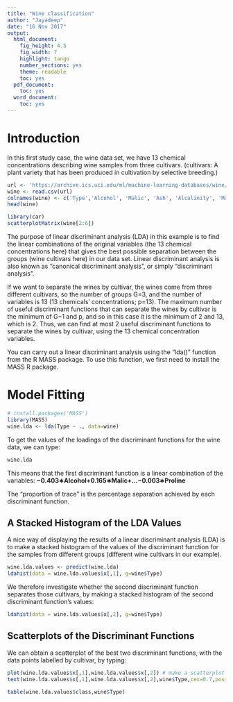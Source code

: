 ```yaml
---
title: "Wine classification"
author: "Jayadeep"
date: "16 Nov 2017"
output:
  html_document:
    fig_height: 4.5
    fig_width: 7
    highlight: tango
    number_sections: yes
    theme: readable
    toc: yes
  pdf_document:
    toc: yes
  word_document:
    toc: yes
---
```


# Introduction

In this first study case, the wine data set, we have 13 chemical concentrations describing wine samples from three cultivars.
(cultivars: A plant variety that has been produced in cultivation by selective breeding.)

```r
url <- 'https://archive.ics.uci.edu/ml/machine-learning-databases/wine/wine.data'
wine <- read.csv(url)
colnames(wine) <- c('Type','Alcohol', 'Malic', 'Ash', 'Alcalinity', 'Magnesium', 'Phenols', 'Flavanoids','Nonflavanoids', 'Proanthocyanins', 'Color', 'Hue', 'Dilution', 'Proline')
head(wine)
```


```r
library(car)
scatterplotMatrix(wine[2:6])
```

The purpose of linear discriminant analysis (LDA) in this example is to find the linear combinations of the original variables (the 13 chemical concentrations here) that gives the best possible separation between the groups (wine cultivars here) in our data set. Linear discriminant analysis is also known as “canonical discriminant analysis”, or simply “discriminant analysis”.

If we want to separate the wines by cultivar, the wines come from three different cultivars, so the number of groups G=3, and the number of variables is 13 (13 chemicals’ concentrations; p=13). The maximum number of useful discriminant functions that can separate the wines by cultivar is the minimum of G−1 and p, and so in this case it is the minimum of 2 and 13, which is 2. Thus, we can find at most 2 useful discriminant functions to separate the wines by cultivar, using the 13 chemical concentration variables.

You can carry out a linear discriminant analysis using the “lda()” function from the R MASS package. To use this function, we first need to install the MASS R package.


# Model Fitting
```r
# install.packages('MASS')
library(MASS)
wine.lda <- lda(Type ~ ., data=wine)
```

To get the values of the loadings of the discriminant functions for the wine data, we can type:

```r
wine.lda
```

This means that the first discriminant function is a linear combination of the variables: **−0.403∗Alcohol+0.165∗Malic+...−0.003∗Proline**

The “proportion of trace” is the percentage separation achieved by each discriminant function. 

## A Stacked Histogram of the LDA Values

A nice way of displaying the results of a linear discriminant analysis (LDA) is to make a stacked histogram of the values of the discriminant function for the samples from different groups (different wine cultivars in our example).
```r
wine.lda.values <- predict(wine.lda)
ldahist(data = wine.lda.values$x[,1], g=wine$Type)
```

We therefore investigate whether the second discriminant function separates those cultivars, by making a stacked histogram of the second discriminant function’s values:

```r
ldahist(data = wine.lda.values$x[,2], g=wine$Type)
```


## Scatterplots of the Discriminant Functions
We can obtain a scatterplot of the best two discriminant functions, with the data points labelled by cultivar, by typing:

```r
plot(wine.lda.values$x[,1],wine.lda.values$x[,2]) # make a scatterplot
text(wine.lda.values$x[,1],wine.lda.values$x[,2],wine$Type,cex=0.7,pos=4,col="red") # add labels
```


```r
table(wine.lda.values$class,wine$Type)
```